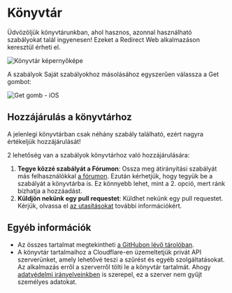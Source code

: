 # Könyvtár

Üdvözöljük könyvtárunkban, ahol hasznos, azonnal használható szabályokat talál ingyenesen! Ezeket a Redirect Web alkalmazáson keresztül érheti el.

![Könyvtár képernyőképe](/img/library-screenshot.webp)

A szabályok Saját szabályokhoz másolásához egyszerűen válassza a Get gombot:

![Get gomb - iOS](/img/library-get-button-ios.gif)

## Hozzájárulás a könyvtárhoz

A jelenlegi könyvtárban csak néhány szabály található, ezért nagyra értékeljük hozzájárulását!

2 lehetőség van a szabályok könyvtárhoz való hozzájárulására:

1. **Tegye közzé szabályát a Fórumon**: Ossza meg átirányítási szabályát más felhasználókkal [a fórumon](https://github.com/mshibanami/redirect-web/discussions/categories/redirect-rules). Ezután kérhetjük, hogy tegyük be a szabályát a könyvtárba is. Ez könnyebb lehet, mint a 2. opció, mert ránk bízhatja a hozzáadást.
2. **Küldjön nekünk egy pull requestet**: Küldhet nekünk egy pull requestet. Kérjük, olvassa el [az utasításokat](https://github.com/mshibanami/redirect-web/tree/main/library) további információkért.

## Egyéb információk

- Az összes tartalmat megtekintheti [a GitHubon lévő tárolóban](https://github.com/mshibanami/redirect-web/tree/main/library).
- A könyvtár tartalmaihoz a Cloudflare-en üzemeltetjük privát API szerverünket, amely lehetővé teszi a szűrést és egyéb szolgáltatásokat. Az alkalmazás erről a szerverről tölti le a könyvtár tartalmát. Ahogy [adatvédelmi irányelveinkben](privacy-policy.mdx) is szerepel, ez a szerver nem gyűjt személyes adatokat.